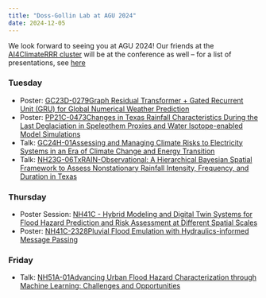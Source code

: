 ```yaml
---
title: "Doss-Gollin Lab at AGU 2024"
date: 2024-12-05
---
```


We look forward to seeing you at AGU 2024!
Our friends at the [AI4ClimateRRR cluster](https://ai4climaterrr.rice.edu/) will be at the conference as well -- for a list of presentations, see [here](https://ai4climaterrr.rice.edu/posts/2024-12-05-agu.html)

### Tuesday

- Poster: [GC23D-0279Graph Residual Transformer + Gated Recurrent Unit (GRU) for Global Numerical Weather Prediction](https://agu.confex.com/agu/agu24/meetingapp.cgi/Paper/1709468)
- Poster: [PP21C-0473Changes in Texas Rainfall Characteristics During the Last Deglaciation in Speleothem Proxies and Water Isotope-enabled Model Simulations](https://agu.confex.com/agu/agu24/meetingapp.cgi/Paper/1621742)
- Talk: [GC24H-01Assessing and Managing Climate Risks to Electricity Systems in an Era of Climate Change and Energy Transition](https://agu.confex.com/agu/agu24/meetingapp.cgi/Paper/1711820)
- Talk: [NH23G-06TxRAIN-Observational: A Hierarchical Bayesian Spatial Framework to Assess Nonstationary Rainfall Intensity, Frequency, and Duration in Texas](https://agu.confex.com/agu/agu24/meetingapp.cgi/Paper/1624973)

### Thursday

- Poster Session: [NH41C - Hybrid Modeling and Digital Twin Systems for Flood Hazard Prediction and Risk Assessment at Different Spatial Scales](https://agu.confex.com/agu/agu24/meetingapp.cgi/Session/224843)
- Poster: [NH41C-2328Pluvial Flood Emulation with Hydraulics-informed Message Passing](https://agu.confex.com/agu/agu24/meetingapp.cgi/Paper/1638085)

### Friday

- Talk: [NH51A-01Advancing Urban Flood Hazard Characterization through Machine Learning: Challenges and Opportunities](https://agu.confex.com/agu/agu24/meetingapp.cgi/Paper/1711605)